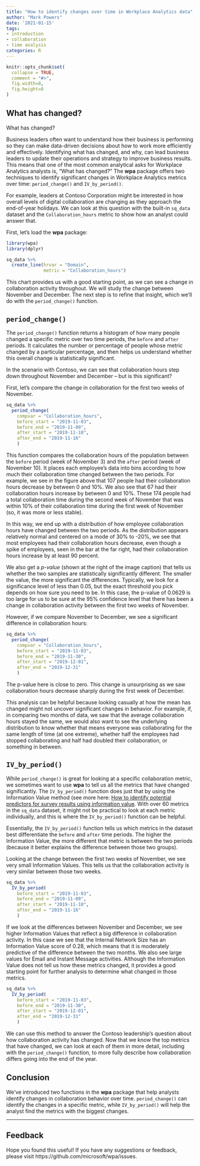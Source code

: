 ```yaml
---
title: "How to identify changes over time in Workplace Analytics data"
author: "Mark Powers"
date: '2021-01-15'
tags:
- introduction
- collaboration
- time analysis
categories: R
---
```


```r
knitr::opts_chunk$set(
  collapse = TRUE,
  comment = "#>",
  fig.width=8,
  fig.height=8
)
```

## What has changed?

What has changed? 

Business leaders often want to understand how their business is performing so they can make data-driven decisions about how to work more efficiently and effectively. Identifying what has changed, and why, can lead business leaders to update their operations and strategy to improve business results. This means that one of the most common analytical asks for Workplace Analytics analysts is, “What has changed?” The **wpa** package offers two techniques to identify significant changes in Workplace Analytics metrics over time: `period_change()` and `IV_by_period()`.

For example, leaders at Contoso Corporation might be interested in how overall levels of digital collaboration are changing as they approach the end-of-year holidays. We can look at this question with the built-in `sq_data` dataset and the `Collaboration_hours` metric to show how an analyst could answer that.

First, let's load the **wpa** package:

```r
library(wpa)
library(dplyr)
```

```r
sq_data %>% 
  create_line(hrvar = "Domain", 
              metric = "Collaboration_hours")
```

This chart provides us with a good starting point, as we can see a change in collaboration activity throughout. We will study the change between November and December. The next step is to refine that insight, which we’ll do with the `period_change()` function.

## `period_change()`

The `period_change()` function returns a histogram of how many people changed a specific metric over two time periods, the `before` and `after` periods. It calculates the number or percentage of people whose metric changed by a particular percentage, and then helps us understand whether this overall change is statistically significant. 

In the scenario with Contoso, we can see that collaboration hours step down throughout November and December – but is this significant?

First, let’s compare the change in collaboration for the first two weeks of November. 

```r
sq_data %>%
  period_change(
    compvar = "Collaboration_hours",
    before_start = "2019-11-03",
    before_end = "2019-11-09",
    after_start = "2019-11-10",
    after_end = "2019-11-16"
    )
```

This function compares the collaboration hours of the population between the `before` period (week of November 3) and the `after` period (week of November 10). It places each employee’s data into bins according to how much their collaboration time changed between the two periods. For example, we see in the figure above that 107 people had their collaboration hours decrease by between 0 and 10%. We also see that 67 had their collaboration hours increase by between 0 and 10%. These 174 people had a total collaboration time during the second week of November that was within 10% of their collaboration time during the first week of November (so, it was more or less stable). 

In this way, we end up with a distribution of how employee collaboration hours have changed between the two periods. As the distribution appears relatively normal and centered on a mode of  30% to -20%, we see that most employees had their collaboration hours decrease, even though a spike of employees, seen in the bar at the far right, had their collaboration hours increase by at least 90 percent.

We also get a _p-value_ (shown at the right of the image caption) that tells us whether the two samples are statistically significantly different. The smaller the value, the more significant the differences. Typically, we look for a significance level of less than 0.05, but the exact threshold you pick depends on how sure you need to be. In this case, the p-value of 0.0629 is too large for us to be sure at the 95% confidence level that there has been a change in collaboration activity between the first two weeks of November.

However, if we compare November to December, we see a significant difference in collaboration hours:

```r
sq_data %>%
  period_change(
    compvar = "Collaboration_hours",
    before_start = "2019-11-03",
    before_end = "2019-11-30",
    after_start = "2019-12-01",
    after_end = "2019-12-31"
    )
```

The p-value here is close to zero. This change is unsurprising as we saw collaboration hours decrease sharply during the first week of December.

This analysis can be helpful because looking casually at how the mean has changed might not uncover significant changes in behavior. For example, if, in comparing two months of data, we saw that the average collaboration hours stayed the same, we would also want to see the underlying distribution to know whether that means everyone was collaborating for the same length of time (at one extreme), whether half the employees had stopped collaborating and half had doubled their collaboration, or something in between. 


## `IV_by_period()`

While `period_change()` is great for looking at a specific collaboration metric, we sometimes want to use **wpa** to tell us all the metrics that have changed significantly. The `IV_by_period()` function does just that by using the Information Value method (see more here: [How to identify potential predictors for survey results using information value](https://microsoft.github.io/wpa/articles/IV-report.html). With over 60 metrics in the `sq_data` dataset, it might not be practical to look at each metric individually, and this is where the `IV_by_period()` function can be helpful.

Essentially, the `IV_by_period()` function tells us which metrics in the dataset best differentiate the `before` and `after` time periods. The higher the Information Value, the more different that metric is between the two periods (because it better explains the difference between those two groups).

Looking at the change between the first two weeks of November, we see very small Information Values. This tells us that the collaboration activity is very similar between those two weeks.

```r
sq_data %>%
  IV_by_period(
    before_start = "2019-11-03",
    before_end = "2019-11-09",
    after_start = "2019-11-10",
    after_end = "2019-11-16"
    )
```

If we look at the differences between November and December, we see higher Information Values that reflect a big difference in collaboration activity. In this case we see that the Internal Network Size has an Information Value score of 0.28, which means that it is moderately predictive of the difference between the two months. We also see large values for Email and Instant Message activities. Although the Information Value does not tell us how these metrics changed, it provides a good starting point for further analysis to determine what changed in those metrics.

```r
sq_data %>%
  IV_by_period(
    before_start = "2019-11-03",
    before_end = "2019-11-30",
    after_start = "2019-12-01",
    after_end = "2019-12-31"
    )
```

We can use this method to answer the Contoso leadership’s question about how collaboration activity has changed. Now that we know the top metrics that have changed, we can look at each of them in more detail, including with the `period_change()` function, to more fully describe how collaboration differs going into the end of the year.

## Conclusion

We’ve introduced two functions in the **wpa** package that help analysts identify changes in collaboration behavior over time. `period_change()` can identify the changes in a specific metric, while `IV_by_period()` will help the analyst find the metrics with the biggest changes.

---

## Feedback

Hope you found this useful! If you have any suggestions or feedback, please visit https://github.com/microsoft/wpa/issues.

